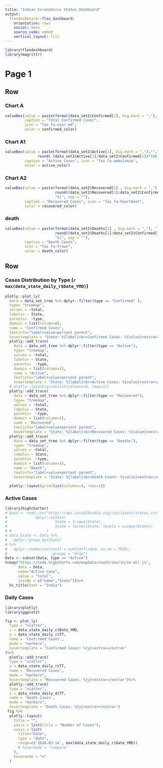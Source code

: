 ```yaml
---
title: "Indian CoronaVirus Status Dashboard"
output: 
  flexdashboard::flex_dashboard:
    orientation: rows
    social: menu
    source_code: embed
    vertical_layout: fill
---
```


```r
library(flexdashboard)
library(magrittr)
```

Page 1 
===================================== 
Row
-----------------------------------------------------------------------
### Chart A{.value-box}

```r
valueBox(value = paste(format(data_set2$Confirmed[1], big.mark = ","), "", sep = " "), 
         caption = "Total Confirmed Cases", 
         icon = "fas fa-user-md", 
         color = confirmed_color)
```

### Chart A1{.value-box}

```r
valueBox(value = paste(format(data_set2$Active[1], big.mark = ","),"","(",
               round( (data_set2$Active[1]/data_set2$Confirmed[1])*100, 1), "%)", sep = " "), 
         caption = "Active Cases", icon = "fas fa-ambulance", 
         color = active_color)
```

### Chart A2{.value-box}

```r

valueBox(value = paste(format(data_set2$Recovered[1] , big.mark = ","), " (",
                       round((data_set2$Recovered[1]/data_set2$Confirmed[1])*100, 1), 
                       "%)", sep = ""), 
         caption = "Recovered Cases", icon = "fas fa-heartbeat", 
         color = recovered_color)
```

### death {.value-box}

```r

valueBox(value = paste(format(data_set2$Deaths[1] , big.mark = ","), " (",
                       round((data_set2$Deaths[1]/data_set2$Confirmed[1])*100, 1), 
                       "%)", sep = ""),
         caption = "Death Cases", 
         icon = "fas fa-frown", 
         color = death_color)
```

Row {.tabset}
-----------------------------------------------------------------------


### Cases Distribution by Type (`r  max(data_state_daily_r$Date_YMD)`)

```r

plotly::plot_ly(
  data = data_set_tree %>% dplyr::filter(type == "Confirmed" ),
  type= "treemap",
  values = ~total,
  labels= ~ State,
  parents=  ~type,
  domain = list(column=0),
  name = "Confirmed Cases",
  textinfo="label+value+percent parent",
  hovertemplate = "State: %{label}<br>Confirmed Cases: %{value}<extra></extra>")%>%
  plotly::add_trace(
    data = data_set_tree %>% dplyr::filter(type == "Active"),
    type= "treemap",
    values = ~total,
    labels= ~ State,
    parents=  ~type,
    domain = list(column=1),
    name = "Active",
    textinfo="label+value+percent parent",
    hovertemplate = "State: %{label}<br>Active Cases: %{value}<extra></extra>")%>%
  # plotly::layout(grid=list(columns=4, rows=1))
  plotly::add_trace(
    data = data_set_tree %>% dplyr::filter(type == "Recovered"),
    type= "treemap",
    values = ~total,
    labels= ~ State,
    parents=  ~type,
    domain = list(column=2),
    name = "Recovered",
    textinfo="label+value+percent parent",
    hovertemplate = "State: %{label}<br>Recovered Cases: %{value}<extra></extra>")%>%
  plotly::add_trace(
    data = data_set_tree %>% dplyr::filter(type == "Deaths"),
    type= "treemap",
    values = ~total,
    labels= ~ State,
    parents=  ~type,
    domain = list(column=3),
    name = "Death",
    textinfo="label+value+percent parent",
    hovertemplate = "State: %{label}<br>Death Count: %{value}<extra></extra>")%>%

  plotly::layout(grid=list(columns=4, rows=1))
```

### Active Cases

```r
library(highcharter)
# Data <- read.csv("https://api.covid19india.org/csv/latest/states.csv",stringsAsFactors =FALSE)%>%
#             dplyr::mutate(
#                      State = trimws(State),
#                      State = factor(State, levels = unique(State))
# #                )
# data_State <- Data %>% 
#   dplyr::group_by(State)
# %>%
#   dplyr::summarise(total = sum(Confirmed, na.rm = TRUE),
#                    .groups = "drop")
Data <- subset(Data, type == "Active")
hcmap("https://code.highcharts.com/mapdata/countries/in/in-all.js",
      data = Data,
      name="Active Case",
      value = "total",
      joinBy = c("name","State"))%>%
  hc_title(text = "India")
```

### Daily Cases
```r
library(plotly)
library(ggplot2)

fig <- plot_ly(
  type = "scatter",
  x = data_state_daily_c$Date_YMD, 
  y = data_state_daily_c$TT,
  name = 'Confirmed Cases',
  mode = "markers",
  hovertemplate = "Confirmed Cases: %{y}<extra></extra>"
)%>%
  plotly::add_trace(
  type = "scatter",
  y = data_state_daily_r$TT,
  name = 'Recovered Cases',
  mode = "markers",
  hovertemplate = "Recovered Cases: %{y}<extra></extra>")%>%
  plotly::add_trace(
  type = "scatter",
  y = data_state_daily_d$TT,
  name = 'Death Cases',
  mode = "markers",
  hovertemplate = "Death Cases: %{y}<extra></extra>")
 fig %>%
  plotly::layout(
    title = "",
    yaxis = list(title = "Number of Cases"),
    xaxis = list(
      title="Date",
      type = "date",
      range=c('2020-03-14', max(data_state_daily_r$Date_YMD))
      # hovermode = "compare"
    ),
    hovermode = "x"
  )
```


<!-- Page 2 -->
<!-- =====================================  -->

<!-- Row -->
<!-- ----------------------------------------------------------------------- -->

<!-- ###hi -->
<!-- ```{r} -->

<!-- ``` -->